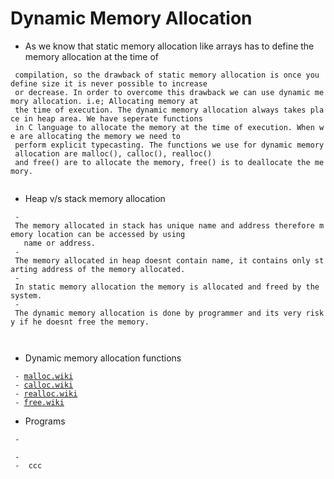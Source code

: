 = Dynamic Memory Allocation =

* As we know that static memory allocation like arrays has to define the memory allocation at the time of 
  compilation, so the drawback of static memory allocation is once you define size it is never possible to increase 
  or decrease. In order to overcome this drawback we can use dynamic memory allocation. i.e; Allocating memory at 
  the time of execution. The dynamic memory allocation always takes place in heap area. We have seperate functions 
  in C language to allocate the memory at the time of execution. When we are allocating the memory we need to 
  perform explicit typecasting. The functions we use for dynamic memory allocation are malloc(), calloc(), realloc()
  and free() are to allocate the memory, free() is to deallocate the memory.  
  
* Heap v/s stack memory allocation 
  - The memory allocated in stack has unique name and address therefore memory location can be accessed by using 
	name or address.
  - The memory allocated in heap doesnt contain name, it contains only starting address of the memory allocated. 
  - In static memory allocation the memory is allocated and freed by the system.
  - The dynamic memory allocation is done by programmer and its very risky if he doesnt free the memory.
  
	{{file:/home/basith/Pictures/heap_stack_basic.png|Basic Heap and Stack}}

* Dynamic memory allocation functions 
  - [[malloc.wiki]]
  - [[calloc.wiki]]
  - [[realloc.wiki]]
  - [[free.wiki]]

* Programs 
  - {{vfile:/home/basith/Coding/CProgramming/vivenEmbeddedAcademy/vivenNew/193_malloc_double_ptr.c|Malloc Double Pointer(program 1)}}
	{{file:/home/basith/Pictures/malloc_double_pointer_basic1.png|Basic Heap and Stack}}
  - {{vfile:/home/basith/Coding/CProgramming/vivenEmbeddedAcademy/vivenNew/194_malloc_double_dimension_basic.c|Rows and changeable columns in array(marks calculations) (program 1)}}
  - {{vfile:/home/basith/Coding/CProgramming/vivenEmbeddedAcademy/vivenNew/194_malloc_double_dimension_basic_kiran_sir.c|Rows and changeable columns in array kiran sir(marks calculations) (program 1)}} ccc 
	
	
	
  	
